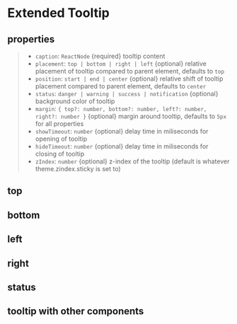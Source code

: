 
<Meta of={ExtendedTooltipStories} />

# Extended Tooltip

## properties

> *   `caption`: `ReactNode` {required} tooltip content
> *   `placement`: `top | bottom | right | left` {optional} relative placement of tooltip compared to parent element, defaults to `top`
> *   `position`: `start | end | center` {optional} relative shift of tooltip placement compared to parent element, defaults to `center`
> *   `status`: `danger | warning | success | notification` {optional} background color of tooltip
> *   `margin`: `{ top?: number, bottom?: number, left?: number, right?: number }` {optional} margin around tooltip, defaults to `5px` for all properties
> *   `showTimeout`: `number` {optional} delay time in miliseconds for opening of tooltip
> *   `hideTimeout`: `number` {optional} delay time in miliseconds for closing of tooltip
> *   `zIndex`: `number` {optional} z-index of the tooltip (default is whatever theme.zindex.sticky is set to)

## top

<Canvas />

## bottom

<Canvas />

## left

<Canvas />

## right

<Canvas />

## status

<Canvas />

## tooltip with other components

<Canvas />
